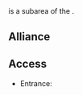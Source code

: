 {{area|superarea=|parent=}}
<!--A subarea will always have a parent. When dealing with the special separate areas such as Incarnam or Divine Temples you must fill them in as the superarea to appear properly. For example - Incarnam Inn: {{area||superarea=Incarnam|parent=Way of Souls}}-->

=={{PAGENAME}}==
{{PAGENAME}} is a subarea of the [[]].

==Alliance==
<!--(if the subarea is an alliance territory)-->
<!--{{PAGENAME}} is an [[Alliance]] territory (needs an [[Alliance Prism]]).-->

<!--(if the subarea is not an alliance territory)-->
<!--{{PAGENAME}} is not an [[Alliance]] territory.-->

==Access==
* Entrance:
<!--* [[Zaap]]: [,]-->
<!--* [[Imp Carrier]]: [,]-->
<!--* [[Boat]] traveling between [[]] at [,] & [[]] at [,]-->
<!--* [[NPC]]: Upon [accepting|starting|completing] [[]] at [,]-->
<!--* Adjacent [[Area]]s or [[Subarea]]s: [,]-->

<!-- Place comment brackets around any lists that do not apply so in the future it can be added.-->
<!--==[[Subarea]]s==
{{subarealist}}-->

<!--==[[Dungeon]]s==
{{dungeonlist}}-->

<!--==[[Quest]]s==
{{questlist}}-->

<!--==[[Monster]]s==
{{monsterlist}}-->

<!--==[[NPC]]s==
{{npclistsub}}-->

<!--==Special Places==-->
<!--; Markets-->
<!--* [[Alchemist]]: [,]-->
<!--* [[Artificer]]: [,]-->
<!--* [[Carver]]: [,]-->
<!--* [[Fairywork]]s: [,]-->
<!--* [[Farmer]]: [,]-->
<!--* [[Fisherman]]: [,]-->
<!--* [[Handyman]]: [,]-->
<!--* [[Hunter]]: [,]-->
<!--* [[Jeweller]]: [,]-->
<!--* [[Krosmaster]]: [,]-->
<!--* [[Lumberjack]]: [,]-->
<!--* [[Miner]]: [,]-->
<!--* [[Pet]]: [,]-->
<!--* [[Resource]]: [,]-->
<!--* [[Rune]]: [,]-->
<!--* [[Scroll]]: [,]-->
<!--* [[Shoemaker]]: [,]-->
<!--* [[Smith]]: [,]-->
<!--* [[Soul Stone]]: [,]-->
<!--* [[Tailor]]: [,]-->
<!--* [[Tied Scroll]]: [,]-->
<!--; Workshops-->
<!--* [[Alchemist]]: [,]-->
<!--* [[Artificer]]: [,]-->
<!--* [[Carver]]: [,]-->
<!--* [[Farmer]]: [,]-->
<!--* [[Fisherman]]: [,]-->
<!--* [[Handyman]]: [,]-->
<!--* [[Hunter]]: [,]-->
<!--* [[Jeweller]]: [,]-->
<!--* [[Lumberjack]]: [,]-->
<!--* [[Miner]]: [,]-->
<!--* [[Shoemaker]]: [,]-->
<!--* [[Smith]]: [,]-->
<!--* [[Tailor]]: [,]-->
<!--; Gathering Spots-->
<!--* [[Alchemist]]:
:* [[Resource]]: [,]-->
<!--* [[Farmer]]:
:* [[Resource]]: [,]-->
<!--* [[Fisherman]]:
:* [[Resource]]: [,]-->
<!--* [[Hunter]]:
:* [[Resource]]: [,]-->
<!--* [[Lumberjack]]:
:* [[Resource]]: [,]-->
<!--* [[Miner]]:
:* [[Resource]]: [,]-->

<!--===[[Emotes]]===
* [[]]: [,]-->

<!--===Miscellaneous===-->
<!--* [[Well]]: [,]-->
